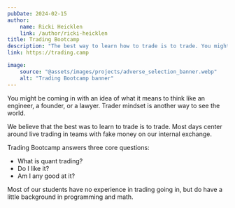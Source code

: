 ```yaml
---
pubDate: 2024-02-15
author:
    name: Ricki Heicklen
    link: /author/ricki-heicklen
title: Trading Bootcamp
description: "The best way to learn how to trade is to trade. You might be coming in with an idea of what it means to think like an engineer, a founder, or a lawyer. Trader mindset is another way to see the world. Trading bootcamp answers three questions: 1. What is quant trading? 2. Do I like it? 3. Am I any good at it?"
link: https://trading.camp

image:
    source: "@assets/images/projects/adverse_selection_banner.webp"
    alt: "Trading Bootcamp banner"
---
```


You might be coming in with an idea of what it means to think like an engineer, a founder, or a lawyer. Trader mindset is another way to see the world.

We believe that the best was to learn to trade is to trade. Most days center around live trading in teams with fake money on our internal exchange.

Trading Bootcamp answers three core questions:
- What is quant trading?
- Do I like it?
- Am I any good at it?

Most of our students have no experience in trading going in, but do have a little background in programming and math.